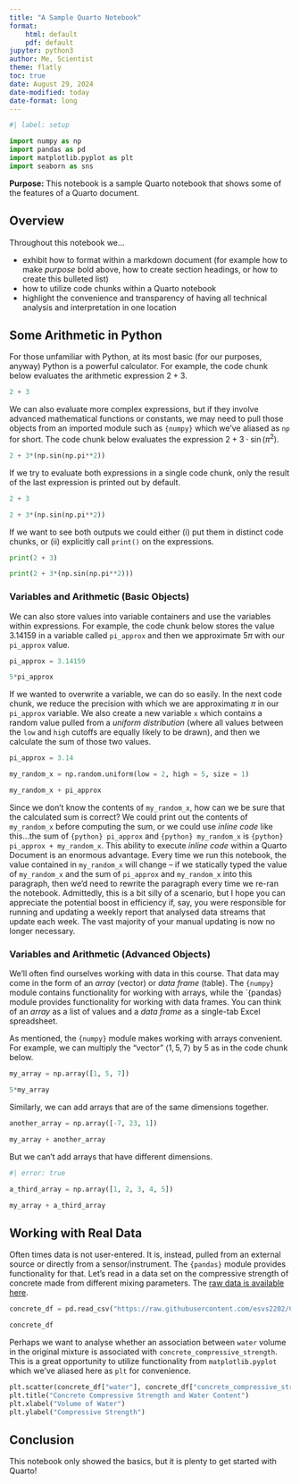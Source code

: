 ```yaml
---
title: "A Sample Quarto Notebook"
format: 
    html: default
    pdf: default
jupyter: python3
author: Me, Scientist
theme: flatly
toc: true
date: August 29, 2024
date-modified: today
date-format: long
---
```


```python
#| label: setup

import numpy as np
import pandas as pd
import matplotlib.pyplot as plt
import seaborn as sns
```

**Purpose:** This notebook is a sample Quarto notebook that shows some of the features of a Quarto document.

## Overview

Throughout this notebook we...

+ exhibit how to format within a markdown document (for example how to make *purpose* bold above, how to create section headings, or how to create this bulleted list)
+ how to utilize code chunks within a Quarto notebook
+ highlight the convenience and transparency of having all technical analysis and interpretation in one location

## Some Arithmetic in Python

For those unfamiliar with Python, at its most basic (for our purposes, anyway) Python is a powerful calculator. For example, the code chunk below evaluates the arithmetic expression $2 + 3$.

```python
2 + 3
```

We can also evaluate more complex expressions, but if they involve advanced mathematical functions or constants, we may need to pull those objects from an imported module such as `{numpy}` which we've aliased as `np` for short. The code chunk below evaluates the expression $\displaystyle{2 + 3\cdot\sin\left(\pi^2\right)}$.

```python
2 + 3*(np.sin(np.pi**2))
```

If we try to evaluate both expressions in a single code chunk, only the result of the last expression is printed out by default.

```python
2 + 3 

2 + 3*(np.sin(np.pi**2))
```

If we want to see both outputs we could either (i) put them in distinct code chunks, or (ii) explicitly call `print()` on the expressions.

```python
print(2 + 3)

print(2 + 3*(np.sin(np.pi**2)))
```

### Variables and Arithmetic (Basic Objects)

We can also store values into variable containers and use the variables within expressions. For example, the code chunk below stores the value $3.14159$ in a variable called `pi_approx` and then we approximate $5\pi$ with our `pi_approx` value.

```python
pi_approx = 3.14159

5*pi_approx
```

If we wanted to overwrite a variable, we can do so easily. In the next code chunk, we reduce the precision with which we are approximating $\pi$ in our `pi_approx` variable. We also create a new variable `x` which contains a random value pulled from a *uniform distribution* (where all values between the `low` and `high` cutoffs are equally likely to be drawn), and then we calculate the sum of those two values.

```python
pi_approx = 3.14

my_random_x = np.random.uniform(low = 2, high = 5, size = 1)

my_random_x + pi_approx
```

Since we don't know the contents of `my_random_x`, how can we be sure that the calculated sum is correct? We could print out the contents of `my_random_x` before computing the sum, or we could use *inline code* like this...the sum of `{python} pi_approx` and `{python} my_random_x` is `{python} pi_approx + my_random_x`. This ability to execute *inline code* within a Quarto Document is an enormous advantage. Every time we run this notebook, the value contained in `my_random_x` will change -- if we statically typed the value of `my_random_x` and the sum of `pi_approx` and `my_random_x` into this paragraph, then we'd need to rewrite the paragraph every time we re-ran the notebook. Admittedly, this is a bit silly of a scenario, but I hope you can appreciate the potential boost in efficiency if, say, you were responsible for running and updating a weekly report that analysed data streams that update each week. The vast majority of your manual updating is now no longer necessary.

### Variables and Arithmetic (Advanced Objects)

We'll often find ourselves working with data in this course. That data may come in the form of an *array* (vector) or *data frame* (table). The `{numpy}` module contains functionality for working with arrays, while the `{pandas} module provides functionality for working with data frames. You can think of an *array* as a list of values and a *data frame* as a single-tab Excel spreadsheet.

As mentioned, the `{numpy}` module makes working with arrays convenient. For example, we can multiply the "vector" $\left<1, 5, 7\right>$ by $5$ as in the code chunk below.

```python
my_array = np.array([1, 5, 7])

5*my_array
```

Similarly, we can add arrays that are of the same dimensions together.

```python
another_array = np.array([-7, 23, 1])

my_array + another_array
```

But we can't add arrays that have different dimensions.

```python
#| error: true

a_third_array = np.array([1, 2, 3, 4, 5])

my_array + a_third_array
```

## Working with Real Data

Often times data is not user-entered. It is, instead, pulled from an external source or directly from a sensor/instrument. The `{pandas}` module provides functionality for that. Let's read in a data set on the compressive strength of concrete made from different mixing parameters. The [raw data is available here](https://github.com/esvs2202/Concrete-Compressive-Strength-Prediction/blob/main/dataset/concrete_data.csv).

```python
concrete_df = pd.read_csv("https://raw.githubusercontent.com/esvs2202/Concrete-Compressive-Strength-Prediction/main/dataset/concrete_data.csv")

concrete_df
```

Perhaps we want to analyse whether an association between `water` volume in the original mixture is associated with `concrete_compressive_strength`. This is a great opportunity to utilize functionality from `matplotlib.pyplot` which we've aliased here as `plt` for convenience.

```python
plt.scatter(concrete_df["water"], concrete_df["concrete_compressive_strength"])
plt.title("Concrete Compressive Strength and Water Content")
plt.xlabel("Volume of Water")
plt.ylabel("Compressive Strength")
```

## Conclusion

This notebook only showed the basics, but it is plenty to get started with Quarto!
